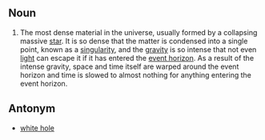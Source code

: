 ==Noun==
#The most dense material in the universe, usually formed by a collapsing massive [[star]].  It is so dense that the matter is condensed into a single point, known as a [[singularity]], and the [[gravity]] is so intense that not even [[light]] can escape it if it has entered the [[event horizon]].  As a result of the intense gravity, space and time itself are warped around the event horizon and time is slowed to almost nothing for anything entering the event horizon.

==Antonym==
*[[white hole]]